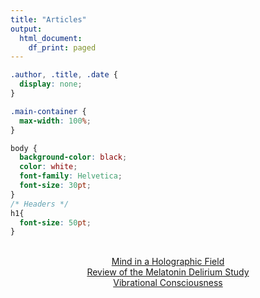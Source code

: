 ```yaml
---
title: "Articles"
output: 
  html_document:
    df_print: paged
---
```


```css
.author, .title, .date {
  display: none;
}

.main-container {
  max-width: 100%;
}

body {
  background-color: black;
  color: white;
  font-family: Helvetica;
  font-size: 30pt;
}
/* Headers */
h1{
  font-size: 50pt;
}
```
<br>
<center>
[Mind in a Holographic Field](content/holographic.html)
<br>
![]()
<br>
[Review of the Melatonin Delirium Study](content/melatonin.html)
<br>
![]()
<br>
[Vibrational Consciousness](content/vibration.html)
<br>
![]()
<br>
</center>